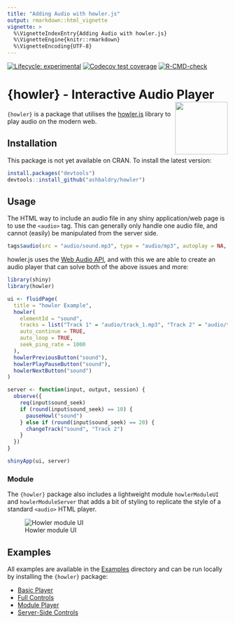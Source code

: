 ---
title: "Adding Audio with howler.js"
output: rmarkdown::html_vignette
vignette: >
  %\VignetteIndexEntry{Adding Audio with howler.js}
  %\VignetteEngine{knitr::rmarkdown}
  %\VignetteEncoding{UTF-8}
---

<!-- badges: start -->
[![Lifecycle: experimental](https://img.shields.io/badge/lifecycle-experimental-orange.svg)](https://lifecycle.r-lib.org/articles/stages.html#experimental)
[![Codecov test coverage](https://codecov.io/gh/ashbaldry/howler/branch/main/graph/badge.svg)](https://app.codecov.io/gh/ashbaldry/howler?branch=main)
[![R-CMD-check](https://github.com/ashbaldry/howler/workflows/R-CMD-check/badge.svg)](https://github.com/ashbaldry/howler/actions)
<!-- badges: end -->

# {howler}  - Interactive Audio Player <img src="https://raw.githubusercontent.com/ashbaldry/howler/master/man/figures/logo.png" align="right" width="120"/>

`{howler}` is a package that utilises the [howler.js](https://github.com/goldfire/howler.js) library to play audio on the modern web. 

## Installation

This package is not yet available on CRAN. To install the latest version: 

```r
install.packages("devtools")
devtools::install_github("ashbaldry/howler")
```

## Usage

The HTML way to include an audio file in any shiny application/web page is to use the `<audio>` tag. This can generally only handle one audio file, and cannot (easily) be manipulated from the server side. 

```r
tags$audio(src = "audio/sound.mp3", type = "audio/mp3", autoplay = NA, controls = NA)
```

howler.js uses the [Web Audio API](https://webaudio.github.io/web-audio-api/), and with this we are able to create an audio player that can solve both of the above issues and more:

```r
library(shiny)
library(howler)

ui <- fluidPage(
  title = "howler Example",
  howler(
    elementId = "sound", 
    tracks = list("Track 1" = "audio/track_1.mp3", "Track 2" = "audio/track_2.mp3"),
    auto_continue = TRUE,
    auto_loop = TRUE,
    seek_ping_rate = 1000
  ),
  howlerPreviousButton("sound"),
  howlerPlayPauseButton("sound"),
  howlerNextButton("sound")
)

server <- function(input, output, session) {
  observe({
    req(input$sound_seek)
    if (round(input$sound_seek) == 10) {
      pauseHowl("sound")
    } else if (round(input$sound_seek) == 20) {
      changeTrack("sound", "Track 2")
    }
  })
}

shinyApp(ui, server)
```

### Module

The `{howler}` package also includes a lightweight module `howlerModuleUI` and `howlerModuleServer` that adds a bit of styling to replicate the style of a standard `<audio>` HTML player.

![Howler module UI](../man/figures/howler_module.png)

## Examples

All examples are available in the [Examples](https://github.com/ashbaldry/howler/tree/main/inst/examples) directory and can be run locally by installing the `{howler}` package:

- [Basic Player](https://github.com/ashbaldry/howler/tree/main/inst/examples/basic)
- [Full Controls](https://github.com/ashbaldry/howler/tree/main/inst/examples/full)
- [Module Player](https://github.com/ashbaldry/howler/tree/main/inst/examples/module)
- [Server-Side Controls](https://github.com/ashbaldry/howler/tree/main/inst/examples/server)
